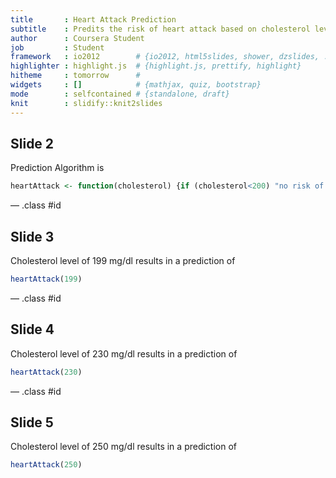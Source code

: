 ```yaml
---
title       : Heart Attack Prediction
subtitle    : Predits the risk of heart attack based on cholesterol level
author      : Coursera Student
job         : Student
framework   : io2012        # {io2012, html5slides, shower, dzslides, ...}
highlighter : highlight.js  # {highlight.js, prettify, highlight}
hitheme     : tomorrow      # 
widgets     : []            # {mathjax, quiz, bootstrap}
mode        : selfcontained # {standalone, draft}
knit        : slidify::knit2slides
---
```


## Slide 2
Prediction Algorithm is
```r
heartAttack <- function(cholesterol) {if (cholesterol<200) "no risk of heart attack" else (if (cholesterol>199 & cholesterol<240) "Borderline high risk of heart attack" else "high risk of heart attack")}
```
--- .class #id 

## Slide 3
Cholesterol level of 199 mg/dl results in a prediction of 
```r
heartAttack(199)
```


--- .class #id 

## Slide 4
Cholesterol level of 230 mg/dl results in a prediction of 
```r
heartAttack(230)
```

--- .class #id 

## Slide 5
Cholesterol level of 250 mg/dl results in a prediction of 
```r
heartAttack(250)
```